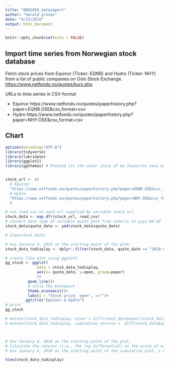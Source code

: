 ```yaml
---
title: "BED2056_dataimport"
author: "Harald groven"
date: "9/23/2018"
output: html_document
---
```


```r
knitr::opts_chunk$set(echo = FALSE)
```

## Import time series from Norwegian stock database 

Fetch stock prices from Equinor (Ticker: EQNR) and Hydro (Ticker: NHY) from a list of public companies on Oslo Stock Exchange. [https://www.netfonds.no/quotes/kurs.php](netfonds.no) 

URLs to time series in CSV-format 
 
* Equinor https://www.netfonds.no/quotes/paperhistory.php?paper=EQNR.OSE&csv_format=csv 
* Hydro https://www.netfonds.no/quotes/paperhistory.php?paper=NHY.OSE&csv_format=csv 

## Chart 

```r
options(encoding="UTF-8")
library(tidyverse)
library(lubridate)
library(ggplot2)
library(ggthemes) # Pretend its the cover story of my favourite news magazine, The Economist!


stock_url <- c(
  # Equinor
  "https://www.netfonds.no/quotes/paperhistory.php?paper=EQNR.OSE&csv_format=csv",  
  # Hydro
  "https://www.netfonds.no/quotes/paperhistory.php?paper=NHY.OSE&csv_format=csv"
  )

# run read_csv on each url supplied by variable stock_url
stock_data <- map_dfr(stock_url, read_csv)
# convert data type of variable quote_date from numeric to yyyy-mm-dd
stock_data$quote_date <- ymd(stock_data$quote_date)

# View(stock_data)

# Use January 4, 2010 as the starting point of the plot.
stock_data_todisplay <- dplyr::filter(stock_data, quote_date >= "2010-01-04")

# create line plot using ggplot2 
gg_stock <- ggplot(
              data = stock_data_todisplay, 
              aes(x= quote_date, y=open, group=paper)
              )+
          geom_line()+
          # style The Economist 
          theme_economist()+
          labs(y = "Stock price, open", x="")+
         ggtitle("Equinor & Hydro")
# print 
gg_stock

# mutate(stock_data_todisplay, nyvar = diff(stock_data$open)/stock_data$open[-length(stock_data$open)])
# mutate(stock_data_todisplay, cumulative_returns =  diff(stock_data$open)/stock_data$open[-length(stock_data$open)]



# Use January 4, 2010 as the starting point of the plot.
# Calculate the returns (i.e., the log differential) on the price of each stock, and plot the cumulative returns.
# Use January 4, 2010 as the starting point of the cumulative plot, i.e. it is equal to 100.

View(stock_data_todisplay)
```

 




